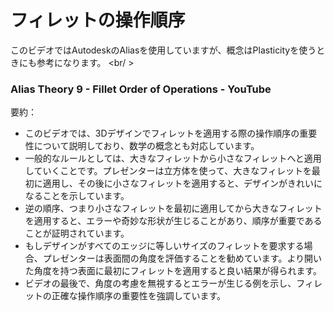 # フィレットの操作順序


このビデオではAutodeskのAliasを使用していますが、概念はPlasticityを使うときにも参考になります。
<br/ >
<YouTube videoId="NowFoAGen7k" />

### Alias Theory 9 - Fillet Order of Operations - YouTube

要約：
- このビデオでは、3Dデザインでフィレットを適用する際の操作順序の重要性について説明しており、数学の概念とも対応しています。
- 一般的なルールとしては、大きなフィレットから小さなフィレットへと適用していくことです。プレゼンターは立方体を使って、大きなフィレットを最初に適用し、その後に小さなフィレットを適用すると、デザインがきれいになることを示しています。
- 逆の順序、つまり小さなフィレットを最初に適用してから大きなフィレットを適用すると、エラーや奇妙な形状が生じることがあり、順序が重要であることが証明されています。
- もしデザインがすべてのエッジに等しいサイズのフィレットを要求する場合、プレゼンターは表面間の角度を評価することを勧めています。より開いた角度を持つ表面に最初にフィレットを適用すると良い結果が得られます。
- ビデオの最後で、角度の考慮を無視するとエラーが生じる例を示し、フィレットの正確な操作順序の重要性を強調しています。

